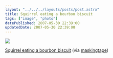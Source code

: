 ```yaml
---
layout: "../../../layouts/posts/post.astro"
title: Squirrel eating a bourbon biscuit
tags: ["image", "photo"]
datePublished: 2007-05-30 22:39:00
updatedDate: 2007-05-30 22:39:00
---
```


![](/images/notes/squirrel-eating-a-bourbon-biscuit.jpg)

[Squirrel eating a bourbon biscuit](https://www.flickr.com/photos/maskingtape/380941613/) (via [maskingtape](http://flickr.com/photos/maskingtape))
